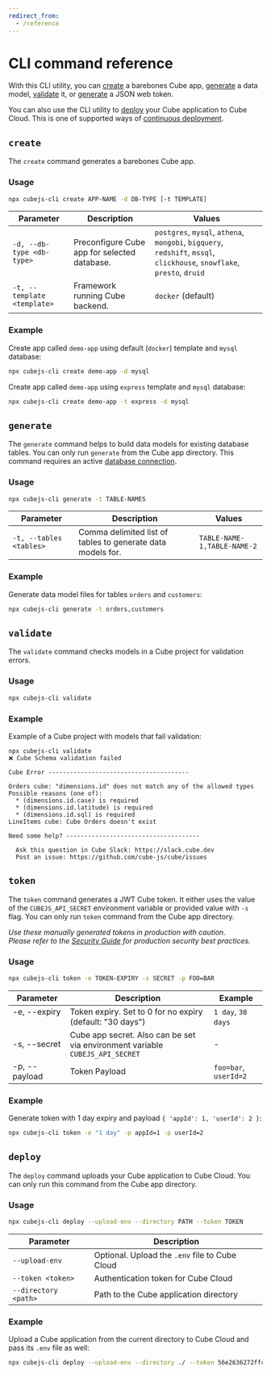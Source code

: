 ```yaml
---
redirect_from:
  - /reference
---
```


# CLI command reference

With this CLI utility, you can [create](#create) a barebones Cube app,
[generate](#generate) a data model, [validate](#validate) it, or
[generate](#token) a JSON web token.

You can also use the CLI utility to [deploy](#deploy) your Cube application to
Cube Cloud. This is one of supported ways of [continuous deployment][ref-ci].

## `create`

The `create` command generates a barebones Cube app.

### Usage

```bash
npx cubejs-cli create APP-NAME -d DB-TYPE [-t TEMPLATE]
```

| Parameter                   | Description                                  | Values                                                                                                                  |
| --------------------------- | -------------------------------------------- | ----------------------------------------------------------------------------------------------------------------------- |
| `-d, --db-type <db-type>`   | Preconfigure Cube app for selected database. | `postgres`, `mysql`, `athena`, `mongobi`, `bigquery`, `redshift`, `mssql`, `clickhouse`, `snowflake`, `presto`, `druid` |
| `-t, --template <template>` | Framework running Cube backend.              | `docker` (default)                                                                                                      |

### Example

Create app called `demo-app` using default (`docker`) template and `mysql`
database:

```bash
npx cubejs-cli create demo-app -d mysql
```

Create app called `demo-app` using `express` template and `mysql` database:

```bash
npx cubejs-cli create demo-app -t express -d mysql
```

## `generate`

The `generate` command helps to build data models for existing database tables.
You can only run `generate` from the Cube app directory. This command requires
an active [database connection](/product/configuration/data-sources).

### Usage

```bash
npx cubejs-cli generate -t TABLE-NAMES
```

| Parameter               | Description                                                 | Values                      |
| ----------------------- | ----------------------------------------------------------- | --------------------------- |
| `-t, --tables <tables>` | Comma delimited list of tables to generate data models for. | `TABLE-NAME-1,TABLE-NAME-2` |

### Example

Generate data model files for tables `orders` and `customers`:

```bash
npx cubejs-cli generate -t orders,customers
```

## `validate`

The `validate` command checks models in a Cube project for validation errors.

### Usage

```bash
npx cubejs-cli validate
```

### Example

Example of a Cube project with models that fail validation:

```bash{outputLines: 2-16}
npx cubejs-cli validate
❌ Cube Schema validation failed

Cube Error ---------------------------------------

Orders cube: "dimensions.id" does not match any of the allowed types
Possible reasons (one of):
  * (dimensions.id.case) is required
  * (dimensions.id.latitude) is required
  * (dimensions.id.sql) is required
LineItems cube: Cube Orders doesn't exist

Need some help? -------------------------------------

  Ask this question in Cube Slack: https://slack.cube.dev
  Post an issue: https://github.com/cube-js/cube/issues
```

## `token`

The `token` command generates a JWT Cube token. It either uses the value of the
`CUBEJS_API_SECRET` environment variable or provided value with `-s` flag. You
can only run `token` command from the Cube app directory.

_Use these manually generated tokens in production with caution._ <br/> _Please
refer to the [Security Guide](/product/auth) for production security best
practices._

### Usage

```bash
npx cubejs-cli token -e TOKEN-EXPIRY -s SECRET -p FOO=BAR
```

| Parameter              | Description                                                                   | Example                    |
| ---------------------- | ----------------------------------------------------------------------------- | -------------------------- |
| -e, --expiry           | Token expiry. Set to 0 for no expiry (default: "30 days")                     | `1 day`, `30 days`         |
| -s, --secret           | Cube app secret. Also can be set via environment variable `CUBEJS_API_SECRET` | -                          |
| -p, --payload          | Token Payload                                                                 | `foo=bar`, `userId=2`      |

### Example

Generate token with 1 day expiry and payload `{ 'appId': 1, 'userId': 2 }`:

```bash
npx cubejs-cli token -e "1 day" -p appId=1 -p userId=2
```

## `deploy`

The `deploy` command uploads your Cube application to Cube Cloud. You can only
run this command from the Cube app directory.

### Usage

```bash
npx cubejs-cli deploy --upload-env --directory PATH --token TOKEN
```

| Parameter            | Description                                    |
| -------------------- | ---------------------------------------------- |
| `--upload-env`       | Optional. Upload the `.env` file to Cube Cloud |
| `--token <token>`    | Authentication token for Cube Cloud            |
| `--directory <path>` | Path to the Cube application directory         |

### Example

Upload a Cube application from the current directory to Cube Cloud and pass its
`.env` file as well:

```bash
npx cubejs-cli deploy --upload-env --directory ./ --token 56e2636272ffc9cd8c19e9d1e9ffb52f
```

[ref-ci]: /product/deployment/cloud/continuous-deployment#deploy-with-cli